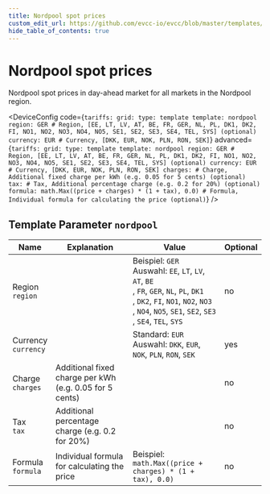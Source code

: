 ```yaml
---
title: Nordpool spot prices
custom_edit_url: https://github.com/evcc-io/evcc/blob/master/templates/definition/tariff/nordpool.yaml
hide_table_of_contents: true
---
```



# Nordpool spot prices

<div className="device-detail-container">
  <div className="device-detail-content">
    <DeviceFeatures features="EU" />

Nordpool spot prices in day-ahead market for all markets in the Nordpool region.


<DeviceConfig code={`tariffs:
    grid:
      type: template
      template: nordpool
      region: GER # Region, [EE, LT, LV, AT, BE, FR, GER, NL, PL, DK1, DK2, FI, NO1, NO2, NO3, NO4, NO5, SE1, SE2, SE3, SE4, TEL, SYS] (optional)
      currency: EUR # Currency, [DKK, EUR, NOK, PLN, RON, SEK]`} advanced={`tariffs:
    grid:
      type: template
      template: nordpool
      region: GER # Region, [EE, LT, LV, AT, BE, FR, GER, NL, PL, DK1, DK2, FI, NO1, NO2, NO3, NO4, NO5, SE1, SE2, SE3, SE4, TEL, SYS] (optional)
      currency: EUR # Currency, [DKK, EUR, NOK, PLN, RON, SEK]
      charges: # Charge, Additional fixed charge per kWh (e.g. 0.05 for 5 cents) (optional)
      tax: # Tax, Additional percentage charge (e.g. 0.2 for 20%) (optional)
      formula: math.Max((price + charges) * (1 + tax), 0.0) # Formula, Individual formula for calculating the price (optional)`} />
  </div>
  <div className="device-detail-icon">
    <evcc-icon
      type="tariff"
      name="nordpool-spot-prices"
      size="400px"
      alt="Nordpool spot prices"
      className="device-detail-icon-img"
    ></evcc-icon>
  </div>
</div>

## Template Parameter `nordpool`

| Name | Explanation | Value | Optional |
|-----------|-------------|-------|----------|
| Region<br/>`region` |  | Beispiel: `GER`<br/>Auswahl: `EE`, `LT`, `LV`, `AT`, `BE`<br/>, `FR`, `GER`, `NL`, `PL`, `DK1`<br/>, `DK2`, `FI`, `NO1`, `NO2`, `NO3`<br/>, `NO4`, `NO5`, `SE1`, `SE2`, `SE3`<br/>, `SE4`, `TEL`, `SYS` | no |
| Currency<br/>`currency` |  | Standard: `EUR`<br/>Auswahl: `DKK`, `EUR`, `NOK`, `PLN`, `RON`, `SEK` | yes |
| Charge<br/>`charges` | Additional fixed charge per kWh (e.g. 0.05 for 5 cents) |  | no |
| Tax<br/>`tax` | Additional percentage charge (e.g. 0.2 for 20%) |  | no |
| Formula<br/>`formula` | Individual formula for calculating the price | Beispiel: `math.Max((price + charges) * (1 + tax), 0.0)` | no |

